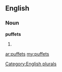 ==English==

===Noun===
'''puffets'''

# {{plural of|[[puffet]]}}

[[Category:English plurals]]

[[ar:puffets]]
[[my:puffets]]
